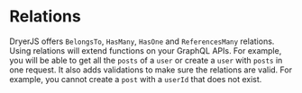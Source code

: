 # Relations

DryerJS offers `BelongsTo`, `HasMany`, `HasOne` and `ReferencesMany` relations.
Using relations will extend functions on your GraphQL APIs. For example, you will be able to get all the `posts` of a `user` or create a `user` with `posts` in one request.
It also adds validations to make sure the relations are valid. For example, you cannot create a `post` with a `userId` that does not exist.

